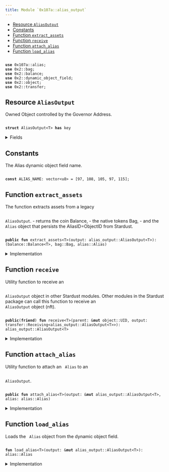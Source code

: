 ```yaml
---
title: Module `0x107a::alias_output`
---
```




-  [Resource `AliasOutput`](#0x107a_alias_output_AliasOutput)
-  [Constants](#@Constants_0)
-  [Function `extract_assets`](#0x107a_alias_output_extract_assets)
-  [Function `receive`](#0x107a_alias_output_receive)
-  [Function `attach_alias`](#0x107a_alias_output_attach_alias)
-  [Function `load_alias`](#0x107a_alias_output_load_alias)


<pre><code>
<b>use</b> <Link href="alias.md#0x107a_alias">0x107a::alias</Link>;
<b>use</b> <Link href="../iota-framework/bag.md#0x2_bag">0x2::bag</Link>;
<b>use</b> <Link href="../iota-framework/balance.md#0x2_balance">0x2::balance</Link>;
<b>use</b> <Link href="../iota-framework/dynamic_object_field.md#0x2_dynamic_object_field">0x2::dynamic_object_field</Link>;
<b>use</b> <Link href="../iota-framework/object.md#0x2_object">0x2::object</Link>;
<b>use</b> <Link href="../iota-framework/transfer.md#0x2_transfer">0x2::transfer</Link>;
</code></pre>



<Link id="0x107a_alias_output_AliasOutput"></Link>

## Resource `AliasOutput`

Owned Object controlled by the Governor Address.


<pre><code>
<b>struct</b> <Link href="alias_output.md#0x107a_alias_output_AliasOutput">AliasOutput</Link>&lt;T&gt; <b>has</b> key
</code></pre>



<details>
<summary>Fields</summary>


<dl>
<dt>
<code>
id: <Link href="../iota-framework/object.md#0x2_object_UID">object::UID</Link></code>
</dt>
<dd>
 This is a "random" UID, not the AliasID from Stardust.
</dd>
<dt>
<code>
<Link href="../iota-framework/balance.md#0x2_balance">balance</Link>: <Link href="../iota-framework/balance.md#0x2_balance_Balance">balance::Balance</Link>&lt;T&gt;</code>
</dt>
<dd>
 The amount of coins held by the output.
</dd>
<dt>
<code>
native_tokens: <Link href="../iota-framework/bag.md#0x2_bag_Bag">bag::Bag</Link></code>
</dt>
<dd>
 The <code>
Bag</code> holds native tokens, key-ed by the stringified type of the asset.
 Example: key: "0xabcded::soon::SOON", value: `Balance<0xabcded::soon::SOON>`.
</dd>
</dl>


</details>

<Link id="@Constants_0"></Link>

## Constants


<Link id="0x107a_alias_output_ALIAS_NAME"></Link>

The Alias dynamic object field name.


<pre><code>
<b>const</b> <Link href="alias_output.md#0x107a_alias_output_ALIAS_NAME">ALIAS_NAME</Link>: <Link href="../move-stdlib/vector.md#0x1_vector">vector</Link>&lt;u8&gt; = [97, 108, 105, 97, 115];
</code></pre>



<Link id="0x107a_alias_output_extract_assets"></Link>

## Function `extract_assets`

The function extracts assets from a legacy <code>
<Link href="alias_output.md#0x107a_alias_output_AliasOutput">AliasOutput</Link></code>.
- returns the coin Balance,
- the native tokens Bag,
- and the <code>
Alias</code> object that persists the AliasID=ObjectID from Stardust.


<pre><code>
<b>public</b> <b>fun</b> <Link href="alias_output.md#0x107a_alias_output_extract_assets">extract_assets</Link>&lt;T&gt;(output: <Link href="alias_output.md#0x107a_alias_output_AliasOutput">alias_output::AliasOutput</Link>&lt;T&gt;): (<Link href="../iota-framework/balance.md#0x2_balance_Balance">balance::Balance</Link>&lt;T&gt;, <Link href="../iota-framework/bag.md#0x2_bag_Bag">bag::Bag</Link>, <Link href="alias.md#0x107a_alias_Alias">alias::Alias</Link>)
</code></pre>



<details>
<summary>Implementation</summary>


<pre><code>
<b>public</b> <b>fun</b> <Link href="alias_output.md#0x107a_alias_output_extract_assets">extract_assets</Link>&lt;T&gt;(<b>mut</b> output: <Link href="alias_output.md#0x107a_alias_output_AliasOutput">AliasOutput</Link>&lt;T&gt;): (Balance&lt;T&gt;, Bag, Alias) \{
    // Load the related <Link href="alias.md#0x107a_alias">alias</Link> <Link href="../iota-framework/object.md#0x2_object">object</Link>.
    <b>let</b> <Link href="alias.md#0x107a_alias">alias</Link> = <Link href="alias_output.md#0x107a_alias_output_load_alias">load_alias</Link>(&<b>mut</b> output);

    // Unpack the output into its basic part.
    <b>let</b> <Link href="alias_output.md#0x107a_alias_output_AliasOutput">AliasOutput</Link> \{
        id,
        <Link href="../iota-framework/balance.md#0x2_balance">balance</Link>,
        native_tokens
    } = output;

    // Delete the output.
    <Link href="../iota-framework/object.md#0x2_object_delete">object::delete</Link>(id);

    (<Link href="../iota-framework/balance.md#0x2_balance">balance</Link>, native_tokens, <Link href="alias.md#0x107a_alias">alias</Link>)
}
</code></pre>



</details>

<Link id="0x107a_alias_output_receive"></Link>

## Function `receive`

Utility function to receive an <code>
<Link href="alias_output.md#0x107a_alias_output_AliasOutput">AliasOutput</Link></code> object in other Stardust modules.
Other modules in the Stardust package can call this function to receive an <code>
<Link href="alias_output.md#0x107a_alias_output_AliasOutput">AliasOutput</Link></code> object (nft).


<pre><code>
<b>public</b>(<b>friend</b>) <b>fun</b> <Link href="alias_output.md#0x107a_alias_output_receive">receive</Link>&lt;T&gt;(parent: &<b>mut</b> <Link href="../iota-framework/object.md#0x2_object_UID">object::UID</Link>, output: <Link href="../iota-framework/transfer.md#0x2_transfer_Receiving">transfer::Receiving</Link>&lt;<Link href="alias_output.md#0x107a_alias_output_AliasOutput">alias_output::AliasOutput</Link>&lt;T&gt;&gt;): <Link href="alias_output.md#0x107a_alias_output_AliasOutput">alias_output::AliasOutput</Link>&lt;T&gt;
</code></pre>



<details>
<summary>Implementation</summary>


<pre><code>
<b>public</b>(<Link href="../iota-framework/package.md#0x2_package">package</Link>) <b>fun</b> <Link href="alias_output.md#0x107a_alias_output_receive">receive</Link>&lt;T&gt;(parent: &<b>mut</b> UID, output: Receiving&lt;<Link href="alias_output.md#0x107a_alias_output_AliasOutput">AliasOutput</Link>&lt;T&gt;&gt;) : <Link href="alias_output.md#0x107a_alias_output_AliasOutput">AliasOutput</Link>&lt;T&gt; \{
    <Link href="../iota-framework/transfer.md#0x2_transfer_receive">transfer::receive</Link>(parent, output)
}
</code></pre>



</details>

<Link id="0x107a_alias_output_attach_alias"></Link>

## Function `attach_alias`

Utility function to attach an <code>
Alias</code> to an <code>
<Link href="alias_output.md#0x107a_alias_output_AliasOutput">AliasOutput</Link></code>.


<pre><code>
<b>public</b> <b>fun</b> <Link href="alias_output.md#0x107a_alias_output_attach_alias">attach_alias</Link>&lt;T&gt;(output: &<b>mut</b> <Link href="alias_output.md#0x107a_alias_output_AliasOutput">alias_output::AliasOutput</Link>&lt;T&gt;, <Link href="alias.md#0x107a_alias">alias</Link>: <Link href="alias.md#0x107a_alias_Alias">alias::Alias</Link>)
</code></pre>



<details>
<summary>Implementation</summary>


<pre><code>
<b>public</b> <b>fun</b> <Link href="alias_output.md#0x107a_alias_output_attach_alias">attach_alias</Link>&lt;T&gt;(output: &<b>mut</b> <Link href="alias_output.md#0x107a_alias_output_AliasOutput">AliasOutput</Link>&lt;T&gt;, <Link href="alias.md#0x107a_alias">alias</Link>: Alias) \{
    <Link href="../iota-framework/dynamic_object_field.md#0x2_dynamic_object_field_add">dynamic_object_field::add</Link>(&<b>mut</b> output.id, <Link href="alias_output.md#0x107a_alias_output_ALIAS_NAME">ALIAS_NAME</Link>, <Link href="alias.md#0x107a_alias">alias</Link>)
}
</code></pre>



</details>

<Link id="0x107a_alias_output_load_alias"></Link>

## Function `load_alias`

Loads the <code>
Alias</code> object from the dynamic object field.


<pre><code>
<b>fun</b> <Link href="alias_output.md#0x107a_alias_output_load_alias">load_alias</Link>&lt;T&gt;(output: &<b>mut</b> <Link href="alias_output.md#0x107a_alias_output_AliasOutput">alias_output::AliasOutput</Link>&lt;T&gt;): <Link href="alias.md#0x107a_alias_Alias">alias::Alias</Link>
</code></pre>



<details>
<summary>Implementation</summary>


<pre><code>
<b>fun</b> <Link href="alias_output.md#0x107a_alias_output_load_alias">load_alias</Link>&lt;T&gt;(output: &<b>mut</b> <Link href="alias_output.md#0x107a_alias_output_AliasOutput">AliasOutput</Link>&lt;T&gt;): Alias \{
    <Link href="../iota-framework/dynamic_object_field.md#0x2_dynamic_object_field_remove">dynamic_object_field::remove</Link>(&<b>mut</b> output.id, <Link href="alias_output.md#0x107a_alias_output_ALIAS_NAME">ALIAS_NAME</Link>)
}
</code></pre>



</details>
